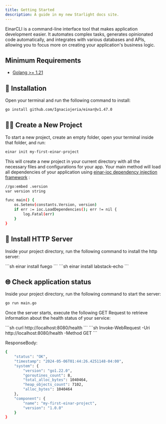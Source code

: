 ```yaml
---
title: Getting Started
description: A guide in my new Starlight docs site.
---
```



EinarCLI is a command-line interface tool that makes application development easier. It automates complex tasks, generates opinionated code automatically, and integrates with various databases and APIs, allowing you to focus more on creating your application's business logic.
## Minimum Requirements
- <a href="https://go.dev/doc/install" target="_blank">Golang >= 1.21</a>

## 🔧 Installation
Open your terminal and run the following command to install: 
```sh
go install github.com/Ignaciojeria/einar@v1.47.0
```

## 👨‍💻 Create a New Project
To start a new project, create an empty folder, open your terminal inside that folder, and run:

```sh
einar init my-first-einar-project
```

This will create a new project in your current directory with all the necessary files and configurations for your app. Your main method will load all dependencies of your application using [einar-ioc dependency injection framework](https://github.com/Ignaciojeria/einar-ioc) :
```sh
//go:embed .version
var version string

func main() {
	os.Setenv(constants.Version, version)
	if err := ioc.LoadDependencies(); err != nil {
		log.Fatal(err)
	}
}
```

## 🔧 Install HTTP Server
Inside your project directory, run the following command to install the http server:

<Tabs>
  <TabItem label="Fuego">
```sh
einar install fuego
```
  </TabItem>

  <TabItem label="Labstack Echo">
```sh
einar install labstack-echo
```
  </TabItem>
</Tabs>


## 🌐 Check application status
Inside your project directory, run the following command to start the server:
```sh
go run main.go
```

Once the server starts, execute the following GET Request to retrieve information about the health status of your service:

<Tabs>
  <TabItem label="CURL">
```sh
curl http://localhost:8080/health
```
  </TabItem>

  <TabItem label="Windows PowerShell">
```sh
Invoke-WebRequest -Uri http://localhost:8080/health -Method GET
```
  </TabItem>
</Tabs>

ResponseBody:
```sh
{
    "status": "OK",
    "timestamp": "2024-05-06T01:44:26.4251148-04:00",
    "system": {
        "version": "go1.22.0",
        "goroutines_count": 8,
        "total_alloc_bytes": 1040464,
        "heap_objects_count": 7102,
        "alloc_bytes": 1040464
    },
    "component": {
        "name": "my-first-einar-project",
        "version": "1.0.0"
    }
}
```

